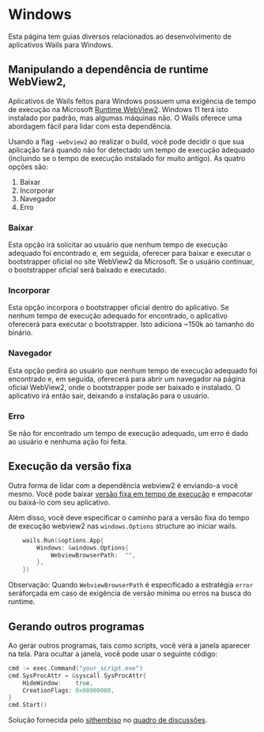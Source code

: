 # Windows

Esta página tem guias diversos relacionados ao desenvolvimento de aplicativos Wails para Windows.

## Manipulando a dependência de runtime WebView2,

Aplicativos de Wails feitos para Windows possuem uma exigência de tempo de execução na Microsoft [Runtime WebView2](https://developer.microsoft.com/en-us/microsoft-edge/webview2/). Windows 11 terá isto instalado por padrão, mas algumas máquinas não. O Wails oferece uma abordagem fácil para lidar com esta dependência.

Usando a flag `-webview2` ao realizar o build, você pode decidir o que sua aplicação fará quando não for detectado um tempo de execução adequado (incluindo se o tempo de execução instalado for muito antigo). As quatro opções são:

1. Baixar
2. Incorporar
3. Navegador
4. Erro

### Baixar

Esta opção irá solicitar ao usuário que nenhum tempo de execução adequado foi encontrado e, em seguida, oferecer para baixar e executar o bootstrapper oficial no site WebView2 da Microsoft. Se o usuário continuar, o bootstrapper oficial será baixado e executado.

### Incorporar

Esta opção incorpora o bootstrapper oficial dentro do aplicativo. Se nenhum tempo de execução adequado for encontrado, o aplicativo oferecerá para executar o bootstrapper. Isto adiciona ~150k ao tamanho do binário.

### Navegador

Esta opção pedirá ao usuário que nenhum tempo de execução adequado foi encontrado e, em seguida, oferecerá para abrir um navegador na página oficial WebView2, onde o bootstrapper pode ser baixado e instalado. O aplicativo irá então sair, deixando a instalação para o usuário.

### Erro

Se não for encontrado um tempo de execução adequado, um erro é dado ao usuário e nenhuma ação foi feita.

## Execução da versão fixa

Outra forma de lidar com a dependência webview2 é enviando-a você mesmo. Você pode baixar [versão fixa em tempo de execução](https://developer.microsoft.com/microsoft-edge/webview2/#download-section) e empacotar ou baixá-lo com seu aplicativo.

Além disso, você deve especificar o caminho para a versão fixa do tempo de execução webview2 nas `windows.Options` structure ao iniciar wails.

```go
    wails.Run(&options.App{
        Windows: &windows.Options{
            WebviewBrowserPath:  "",
        },
    })
```

Observação: Quando `WebviewBrowserPath` é especificado a estratégia `error` seráforçada em caso de exigência de versão mínima ou erros na busca do runtime.

## Gerando outros programas

Ao gerar outros programas, tais como scripts, você verá a janela aparecer na tela. Para ocultar a janela, você pode usar o seguinte código:

```go
cmd := exec.Command("your_script.exe")
cmd.SysProcAttr = &syscall.SysProcAttr{
    HideWindow:    true,
    CreationFlags: 0x08000000,
}
cmd.Start()
```

Solução fornecida pelo [sithembiso](https://github.com/sithembiso) no [quadro de discussões](https://github.com/wailsapp/wails/discussions/1734#discussioncomment-3386172).
